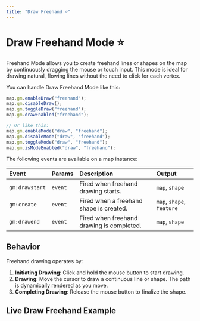 ```yaml
---
title: "Draw Freehand ⭐"
---
```


# Draw Freehand Mode ⭐

Freehand Mode allows you to create freehand lines or shapes on the map by continuously dragging the mouse or touch input. This mode is ideal for drawing natural, flowing lines without the need to click for each vertex.

You can handle Draw Freehand Mode like this:

```js
map.gm.enableDraw("freehand");
map.gm.disableDraw();
map.gm.toggleDraw("freehand");
map.gm.drawEnabled("freehand");

// Or like this:
map.gm.enableMode("draw", "freehand");
map.gm.disableMode("draw", "freehand");
map.gm.toggleMode("draw", "freehand");
map.gm.isModeEnabled("draw", "freehand");
```

The following events are available on a map instance:

| Event          | Params  | Description                               | Output                    |
| :------------- | :------ | :---------------------------------------- | :------------------------ |
| `gm:drawstart` | `event` | Fired when freehand drawing starts.       | `map`, `shape`            |
| `gm:create`    | `event` | Fired when a freehand shape is created.   | `map`, `shape`, `feature` |
| `gm:drawend`   | `event` | Fired when freehand drawing is completed. | `map`, `shape`            |

## Behavior

Freehand drawing operates by:

1. **Initiating Drawing**: Click and hold the mouse button to start drawing.
2. **Drawing**: Move the cursor to draw a continuous line or shape. The path is dynamically rendered as you move.
3. **Completing Drawing**: Release the mouse button to finalize the shape.

## Live Draw Freehand Example


<BrowserOnlyGmMap gmOptions={drawFreehandOptions} />
